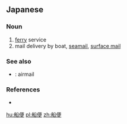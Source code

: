 ==Japanese==
{{ja-kanjitab|ふな|びん|yomi=ko}}

===Noun===
{{ja-noun|ふなびん}}

# [[ferry]] service
# mail delivery by boat, [[seamail]], [[surface mail]]

===See also===
* {{ja-r|航空便|こうくうびん}}: airmail

===References===
* {{R:Shogakukan}}

[[hu:船便]]
[[pl:船便]]
[[zh:船便]]